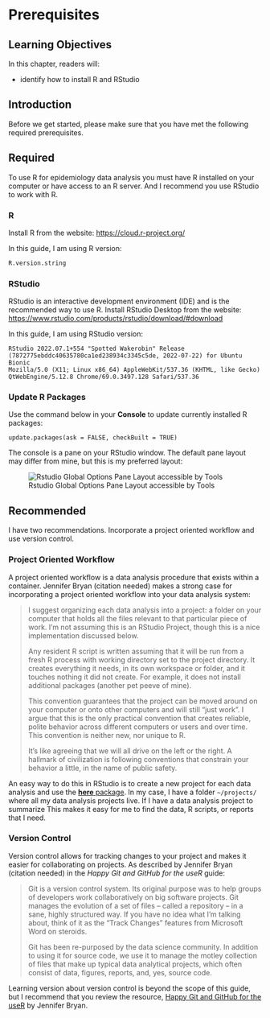 # Prerequisites

## Learning Objectives

In this chapter, readers will:

-   identify how to install R and RStudio

## Introduction

Before we get started, please make sure that you have met the following required prerequisites.

## Required

To use R for epidemiology data analysis you must have R installed on your computer or have access to an R server. And I recommend you use RStudio to work with R.

### R

Install R from the website: <https://cloud.r-project.org/>

In this guide, I am using R version:

```r
R.version.string
```

### RStudio

RStudio is an interactive development environment (IDE) and is the recommended way to use R. Install RStudio Desktop from the website: <https://www.rstudio.com/products/rstudio/download/#download>

In this guide, I am using RStudio version:

    RStudio 2022.07.1+554 "Spotted Wakerobin" Release (7872775ebddc40635780ca1ed238934c3345c5de, 2022-07-22) for Ubuntu Bionic  
    Mozilla/5.0 (X11; Linux x86_64) AppleWebKit/537.36 (KHTML, like Gecko) QtWebEngine/5.12.8 Chrome/69.0.3497.128 Safari/537.36  

### Update R Packages

Use the command below in your **Console** to update currently installed R packages:

    update.packages(ask = FALSE, checkBuilt = TRUE)

The console is a pane on your RStudio window. The default pane layout may differ from mine, but this is my preferred layout:

![Rstudio Global Options Pane Layout accessible by Tools](assets/rstudio-pane-layout.png)

## Recommended

I have two recommendations. Incorporate a project oriented workflow and use version control.

### Project Oriented Workflow

A project oriented workflow is a data analysis procedure that exists within a container. Jennifer Bryan (citation needed) makes a strong case for incorporating a project oriented workflow into your data analysis system:

> I suggest organizing each data analysis into a project: a folder on your computer that holds all the files relevant to that particular piece of work. I'm not assuming this is an RStudio Project, though this is a nice implementation discussed below.
>
> Any resident R script is written assuming that it will be run from a fresh R process with working directory set to the project directory. It creates everything it needs, in its own workspace or folder, and it touches nothing it did not create. For example, it does not install additional packages (another pet peeve of mine).
>
> This convention guarantees that the project can be moved around on your computer or onto other computers and will still "just work". I argue that this is the only practical convention that creates reliable, polite behavior across different computers or users and over time. This convention is neither new, nor unique to R.
>
> It's like agreeing that we will all drive on the left or the right. A hallmark of civilization is following conventions that constrain your behavior a little, in the name of public safety.

An easy way to do this in RStudio is to create a new project for each data analysis and use the [**here** package](https://here.r-lib.org/). In my case, I have a folder `~/projects/` where all my data analysis projects live. If I have a data analysis project to summarize This makes it easy for me to find the data, R scripts, or reports that I need.

### Version Control

Version control allows for tracking changes to your project and makes it easier for collaborating on projects. As described by Jennifer Bryan (citation needed) in the *Happy Git and GitHub for the useR* guide:

> Git is a version control system. Its original purpose was to help groups of developers work collaboratively on big software projects. Git manages the evolution of a set of files -- called a repository -- in a sane, highly structured way. If you have no idea what I'm talking about, think of it as the "Track Changes" features from Microsoft Word on steroids.
>
> Git has been re-purposed by the data science community. In addition to using it for source code, we use it to manage the motley collection of files that make up typical data analytical projects, which often consist of data, figures, reports, and, yes, source code.

Learning version about version control is beyond the scope of this guide, but I recommend that you review the resource, [Happy Git and GitHub for the useR](https://happygitwithr.com/index.html) by Jennifer Bryan.
